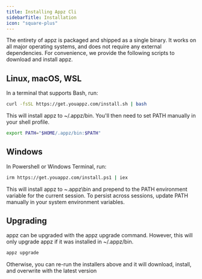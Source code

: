 ```yaml
---
title: Installing Appz Cli
sidebarTitle: Installation
icon: "square-plus"
---
```


The entirety of appz is packaged and shipped as a single binary. It works on all major operating systems, and does not require any external dependencies. For convenience, we provide the following scripts to download and install appz.


## Linux, macOS, WSL

In a terminal that supports Bash, run:

```bash
curl -fsSL https://get.youappz.com/install.sh | bash
```

This will install appz to ~/.appz/bin. You'll then need to set PATH manually in your shell profile.

```bash
export PATH="$HOME/.appz/bin:$PATH"
```

## Windows
In Powershell or Windows Terminal, run:

```bash
irm https://get.youappz.com/install.ps1 | iex
```

This will install appz to ~\.appz\bin and prepend to the PATH environment variable for the current session. To persist across sessions, update PATH manually in your system environment variables.

## Upgrading
appz can be upgraded with the appz upgrade command. However, this will only upgrade appz if it was installed in ~/.appz/bin.

```bash
appz upgrade
```

Otherwise, you can re-run the installers above and it will download, install, and overwrite with the latest version